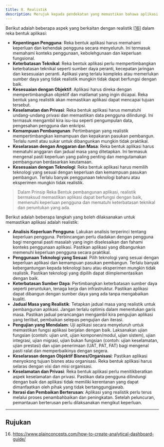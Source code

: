 ```yaml
---
title: 8. Realistik
description: Merujuk kepada pendekatan yang memastikan bahawa aplikasi yang dibangunkan adalah praktikal, berfungsi dengan baik dan sesuai dengan keperluan pengguna
---
```


Berikut adalah beberapa aspek yang berkaitan dengan realistik [[16]](https://www.plainconcepts.com/how-to-create-analytical-dashboard-guide/) dalam reka bentuk aplikasi:

- **Kepentingan Pengguna**: Reka bentuk aplikasi harus memahami keperluan dan kehendak pengguna secara menyeluruh. Ini termasuk memahami konteks penggunaan, kebolehgunaan dan keperluan fungsional.
- **Keterbatasan Teknikal**: Reka bentuk aplikasi perlu mempertimbangkan keterbatasan teknikal seperti sumber daya peranti, kecepatan jaringan dan kesesuaian peranti. Aplikasi yang terlalu kompleks atau memerlukan sumber daya yang tidak realistik mungkin tidak dapat berfungsi dengan baik.
- **Kesesuaian dengan Objektif**: Aplikasi harus direka dengan mempertimbangkan objektif dan matlamat yang ingin dicapai. Reka bentuk yang realistik akan memastikan aplikasi dapat mencapai tujuan tersebut.
- **Keselamatan dan Privasi**: Reka bentuk aplikasi harus mematuhi undang-undang privasi dan memastikan data pengguna dilindungi. Ini termasuk mengambil kira isu-isu seperti pengumpulan data, pengesahan pengguna dan enkripsi.
- **Kemampuan Pembangunan**: Pertimbangan yang realistik mempertimbangkan kemampuan dan kepakaran pasukan pembangun. Terlalu rumit atau sukar untuk dibangunkan mungkin tidak praktikal.
- **Keselarasan dengan Anggaran dan Masa**: Reka bentuk aplikasi harus mematuhi anggaran dan jadual masa yang ditetapkan. Ini termasuk mengenal pasti keperluan yang paling penting dan mengutamakan pembangunan berdasarkan keutamaan.
- **Kesesuaian dengan Teknologi**: Reka bentuk aplikasi harus memilih teknologi yang sesuai dengan keperluan dan kemampuan pasukan pembangun. Terlalu banyak penggunaan teknologi baharu atau eksperimen mungkin tidak realistik.

> Dalam Prinsip Reka Bentuk pembangunan aplikasi, realistik bermaksud memastikan aplikasi dapat berfungsi dengan baik, memenuhi keperluan pengguna dan mematuhi keterbatasan teknikal dan peruntukan yang ada.

Berikut adalah beberapa langkah yang boleh dilaksanakan untuk memastikan aplikasi adalah realistik:

- **Analisis Keperluan Pengguna**: Lakukan analisis terperinci tentang keperluan pengguna. Perbincangan perlu diadakan dengan pengguna bagi mengenal pasti masalah yang ingin diselesaikan dan fahami konteks penggunaan aplikasi. Pastikan aplikasi yang dibangunkan memenuhi keperluan pengguna secara praktikal.
- **Penggunaan Teknologi yang Sesuai**: Pilih teknologi yang sesuai dengan keperluan aplikasi dan kemampuan pasukan pembangun. Terlalu banyak kebergantungan kepada teknologi baru atau eksperimen mungkin tidak realistik. Pastikan teknologi yang dipilih dapat diimplementasikan dengan baik.
- **Keterbatasan Sumber Daya**: Pertimbangkan keterbatasan sumber daya seperti peruntukan, tenaga kerja dan infrastruktur. Pastikan aplikasi dapat dibangun dengan sumber daya yang ada tanpa mengabaikan kualiti.
- **Jadual Masa yang Realistik**: Tetapkan jadual masa yang realistik untuk pembangunan aplikasi. Jangan terlalu optimis dalam menentukan garis masa. Pastikan jadual perancangan mengambil kira pengujian aplikasi yang terlibat, pembaikan selepas pengujian dan iterasi.
- **Pengujian yang Mendalam**: Uji aplikasi secara menyeluruh untuk memastikan fungsi aplikasi berjalan dengan baik. Laksanakan ujian fungsian (contoh: ujian unit, ujian komponen/modul, ujian sistem), ujian integrasi, ujian migrasi, ujian bukan fungsian (contoh: ujian keselamatan, ujian prestasi) dan ujian penerimaan (UAT, PAT, FAT) bagi mengenal pasti ralat dan memperbaikinya dengan segera.
- **Keselarasan dengan Objektif Bisnes/Organisasi**: Pastikan aplikasi menyokong tujuan bisnes atau organisasi. Reka bentuk aplikasi harus selaras dengan visi dan misi organisasi.
- **Keselamatan dan Privasi**: Reka bentuk aplikasi perlu menitikberatkan aspek keselamatan dan privasi. Pastikan data pengguna dilindungi dengan baik dan aplikasi tidak memiliki kerentanan yang dapat dimanfaatkan oleh pihak yang tidak bertanggungjawab.
- **Iterasi dan Pembaikan Berterusan**: Aplikasi yang realistik perlu terus melalui proses penambahbaikan dan peningkatan. Setelah peluncuran, pemantauan berterusan perlu dilaksanakan mengikut keperluan.

---

## Rujukan

16. https://www.plainconcepts.com/how-to-create-analytical-dashboard-guide/
